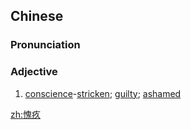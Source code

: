 ==Chinese==
{{zh-forms}}

===Pronunciation===
{{zh-pron
|m=kuìjiù
|c=kwai5 gau3
|mn=khùi-kiù
|cat=a
}}

===Adjective===
{{zh-adj}}

# [[conscience]]-[[stricken]]; [[guilty]]; [[ashamed]]

[[zh:愧疚]]